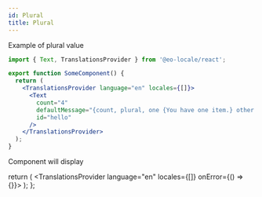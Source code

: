 ```yaml
---
id: Plural
title: Plural
---
```



Example of plural value

```jsx
import { Text, TranslationsProvider } from '@eo-locale/react';

export function SomeComponent() {
  return (
    <TranslationsProvider language="en" locales={[]}>
      <Text
        count="4"
        defaultMessage="{count, plural, one {You have one item.} other {You have {count} items.}}"
        id="hello"
      />
    </TranslationsProvider>
  );
}
```

Component will display <Highlight><Preview/></Highlight>

  return (
    <TranslationsProvider language="en" locales={[]} onError={() => {}}>
      <Text
        count="4"
        defaultMessage="{count, plural, one {You have one item.} other {You have {count} items.}}"
        id="hello"
      />
    </TranslationsProvider>
  );
};
